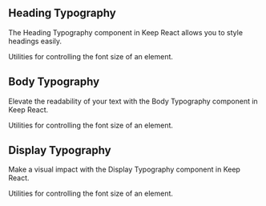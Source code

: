 


## Heading Typography

The Heading Typography component in Keep React allows you to style headings easily.

<CodeSnippet content={HeadingCode}>
  <Heading />
</CodeSnippet>

Utilities for controlling the font size of an element.



## Body Typography

Elevate the readability of your text with the Body Typography component in Keep React.

<CodeSnippet content={BodyTypoCode} activeTab={1}>
  <BodyTypo />
</CodeSnippet>

Utilities for controlling the font size of an element.



## Display Typography

Make a visual impact with the Display Typography component in Keep React.

<CodeSnippet content={DisplayCode} activeTab={1}>
  <Display />
</CodeSnippet>

Utilities for controlling the font size of an element.

